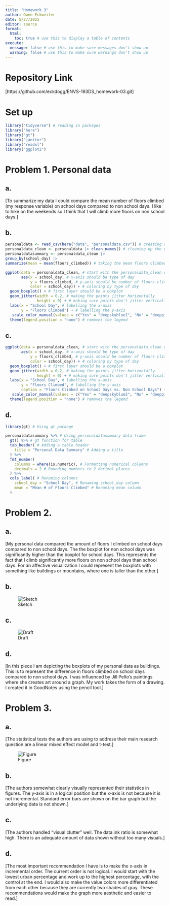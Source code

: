 ```yaml
---
title: "Homework 3"
author: Owen Eckweiler
date: 5/27/2025
editor: source
format:
  html:
    toc: true # use this to display a table of contents
execute:
  message: false # use this to make sure messages don't show up
  warning: false # use this to make sure warnings don't show up
---
```


# Repository Link

[https://github.com/eckdogg/ENVS-193DS_homework-03.git]


# Set up

```r
library("tidyverse") # reading in packages
library("here")
library("gt")
library("janitor")
library("readxl")
library("ggplot2")
```


# Problem 1. Personal data

## a.

[To summarize my data I could compare the mean number of floors climbed (my response variable) on school days compared to non school days. I like to hike on the weekends so I think that I will climb more floors on non school days.]

## b.

```r
personaldata <- read_csv(here("data", "personaldata.csv")) # creating an object called "personaldata" from my csv
personaldata_clean <- personaldata |> clean_names() # cleaning up the variable names
personaldatasummary <- personaldata_clean |> 
group_by(school_day) |> 
summarize(mean = mean(floors_climbed)) # taking the mean floors climbed based on type of day

ggplot(data = personaldata_clean, # start with the personaldata_clean data frame
       aes(x = school_day, # x-axis should be type of day
           y = floors_climbed, # y-axis should be number of floors climbed 
           color = school_day)) + # coloring by type of day
  geom_boxplot() + # first layer should be a boxplot
  geom_jitter(width = 0.2, # making the points jitter horizontally
              height = 0) + # making sure points don't jitter vertically
  labs(x = "School Day", # labelling the x-axis
       y = "Floors Climbed") + # labelling the y-axis
   scale_color_manual(values = c("Yes" = "deepskyblue2", "No" = "deeppink2"))  + # manually setting colors
  theme(legend.position = "none") # removes the legend
```

## c.

```r
ggplot(data = personaldata_clean, # start with the personaldata_clean data frame
       aes(x = school_day, # x-axis should be type of day
           y = floors_climbed, # y-axis should be number of floors climbed 
           color = school_day)) + # coloring by type of day
  geom_boxplot() + # first layer should be a boxplot
  geom_jitter(width = 0.2, # making the points jitter horizontally
              height = 0) + # making sure points don't jitter vertically
  labs(x = "School Day", # labelling the x-axis
       y = "Floors Climbed", # labelling the y-axis
       caption = "Floors Climbed on School Days vs. Non School Days") + # adding caption
   scale_color_manual(values = c("Yes" = "deepskyblue2", "No" = "deeppink2"))  + # manually setting colors
  theme(legend.position = "none") # removes the legend
```

## d.

```r
library(gt) # Using gt package

personaldatasummary %>% # Using personaldatasummary data frame
  gt() %>% # gt function for table
  tab_header( # Adding a table header
    title = "Personal Data Summary" # Adding a title
  ) %>%
  fmt_number( 
    columns = where(is.numeric), # Formatting numerical columns
    decimals = 2 # Rounding numbers to 2 decimal places
  ) %>%
  cols_label( # Renaming columns
    school_day = "School Day", # Renaming school_day column
    mean = "Mean # of Floors Climbed" # Renaming mean column
  )
```


# Problem 2.

## a.

[My personal data compared the amount of floors I climbed on school days compared to non school days. The the boxplot for non school days was significantly higher than the boxplot for school days. This represents the fact that I climb significantly more floors on non school days than school days. For an affective visualization I could represent the boxplots with something like buildings or mountains, where one is taller than the other.]

## b.

![Sketch](homework3sketch.JPEG)

## c.

![Draft](homework3draft.JPEG)

## d.

[In this piece I am depicting the boxplots of my personal data as buildings. This is to represent the difference in floors climbed on school days compared to non school days. I was influenced by Jill Pelto's paintings where she creates art around a graph. My work takes the form of a drawing. I created it in GoodNotes using the pencil tool.]


# Problem 3.

## a.

[The statistical tests the authors are using to address their main research question are a linear mixed effect model and t-test.]

![Figure](homework3figure.JPG)

## b.

[The authors somewhat clearly visually represented their statistics in figures. The y-axis is in a logical position but the x-axis is not because it is not incremental. Standard error bars are shown on the bar graph but the underlying data is not shown.]

## c.

[The authors handled "visual clutter" well. The data:ink ratio is somewhat high. There is an adequate amount of data shown without too many visuals.]

## d.

[The most important recommendation I have is to make the x-axis in incremental order. The current order is not logical. I would start with the lowest urban percentage and work up to the highest percentage, with the control at the end. I would also make the value colors more differentiated from each other because they are currently two shades of gray. These recommendations would make the graph more aesthetic and easier to read.]
